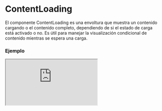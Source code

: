 
# ContentLoading

El componente ContentLoading es una envoltura que muestra un contenido cargando o el contenido completo, dependiendo de si el estado de carga está activado o no. Es útil para manejar la visualización condicional de contenido mientras se espera una carga.

### Ejemplo

<Iframe src="https://fenextjs-component-storybook.vercel.app/iframe.html?args=&id=contentloading-contentloading--index&viewMode=story" />

### Importacion

Para importar el componente ContentLoading, se puede hacer desde fenextjs

```tsx copy
import { ContentLoading } from "fenextjs";
```

### Parametros

| Parametro | Tipo | Requerido | Default | Descripcion |
| --------- | ---- | --------- | ------- | ----------- |
| children | ReactNode | no | undefined | El contenido que se mostrará cuando no esté en estado de carga. |
| componentLoader | ReactNode | no | \<LoaderSpinner /\> | Componente que se muestra mientras el contenido está en estado de carga. |
| loader | boolean | no | false | Indica si el componente está en estado de carga, mostrando el componente loader. |
| isPage | boolean | no | false | Determina si el componente debe comportarse como una página en carga. |
| className | string | no | '' | Clase CSS para personalizar el contenedor del componente. |

### Storybook

Para ver el storybook del componente lo puede hacer con este [link](https://fenextjs-component-storybook.vercel.app/?path=/story/contentloading-contentloading--index)

### Usos

- Básico

```tsx copy
<ContentLoading><div>Contenido cargado</div></ContentLoading>
```

- ContentLoading con loader activado

```tsx copy
<ContentLoading loader={true}><div>Contenido cargado</div></ContentLoading>
```

- ContentLoading como página

```tsx copy
<ContentLoading isPage={true}><div>Contenido cargado</div></ContentLoading>
```

